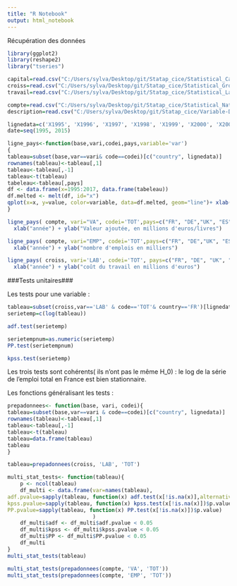 ```yaml
---
title: "R Notebook"
output: html_notebook
---
```

Récupération des données

```r
library(ggplot2)
library(reshape2)
library("tseries")
```
```r
capital=read.csv("C:/Users/sylva/Desktop/git/Statap_cice/Statistical_Capital.csv")
croiss=read.csv("C:/Users/sylva/Desktop/git/Statap_cice/Statistical_Growth-Accounts.csv")
travail=read.csv("C:/Users/sylva/Desktop/git/Statap_cice/Statistical_Labour.csv")

compte=read.csv("C:/Users/sylva/Desktop/git/Statap_cice/Statistical_National-Accounts.csv")
description=read.csv("C:/Users/sylva/Desktop/git/Statap_cice/Variable-Description.csv")

```


```r
lignedata=c('X1995', 'X1996', 'X1997', 'X1998', 'X1999', 'X2000', 'X2001', 'X2002', 'X2003', 'X2004', 'X2005', 'X2006', 'X2007', 'X2008', 'X2009', 'X2010', 'X2011', 'X2012', 'X2013', 'X2014', 'X2015', 'X2016', 'X2017')#les colonnes de données
date=seq(1995, 2015)
```

```r
ligne_pays<-function(base,vari,codei,pays,variable='var')
{
tableau=subset(base,var==vari& code==codei)[c("country", lignedata)] 
rownames(tableau)<-tableau[,1]
tableau<-tableau[,-1]
tableau<-t(tableau)
tabeleau<-tableau[,pays]
df <- data.frame(x=1995:2017, data.frame(tabeleau))
df.melted <- melt(df, id="x")
qplot(x=x, y=value, color=variable, data=df.melted, geom="line")+ xlab("Date") + ylab(variable)
}
```

```r
ligne_pays( compte, vari="VA", codei='TOT',pays=c("FR", "DE","UK", "ES", "IT") )+ ggtitle("évolution de la production dans les grands pays européens") +
  xlab("année") + ylab("Valeur ajoutée, en millions d'euros/livres")
```

```r
ligne_pays( compte, vari="EMP", codei='TOT',pays=c("FR", "DE","UK", "ES", "IT") )+ ggtitle("évolution de l'emploi dans les grands pays européens") +
  xlab("année") + ylab("nombre d'emplois en milliers")
```

```r
ligne_pays( croiss, vari='LAB', codei='TOT', pays=c("FR", "DE", "UK", "ES", "IT") )+ ggtitle("évolution du coût du travail dans les grands pays européens") +
  xlab("année") + ylab("coût du travail en millions d'euros")
```



###Tests unitaires###

Les tests pour une variable :

```r
tableau=subset(croiss,var=='LAB' & code=='TOT'& country=='FR')[lignedata]
serietemp=c(log(tableau))
```


```r
adf.test(serietemp)
```


```r
serietempnum=as.numeric(serietemp)
PP.test(serietempnum)
```

```r
kpss.test(serietemp)
```

Les trois tests sont cohérents( ils n'ont pas le même H_0) : le log de la série de l'emploi total en France est bien stationnaire.


Les fonctions généralisant les tests :


```r
prepadonnees<- function(base, vari, codei){
tableau=subset(base,var==vari & code==codei)[c("country", lignedata)] 
rownames(tableau)<-tableau[,1]
tableau<-tableau[,-1]
tableau<-t(tableau)
tableau=data.frame(tableau)
tableau
}

tableau=prepadonnees(croiss, 'LAB', 'TOT')
```


```r
multi_stat_tests<- function(tableau){
    p <- ncol(tableau)
    df_multi <- data.frame(var=names(tableau),
adf.pvalue=sapply(tableau, function(x) adf.test(x[!is.na(x)],alternative = "stationary")$p.value),
kpss.pvalue=sapply(tableau, function(x) kpss.test(x[!is.na(x)])$p.value),
PP.pvalue=sapply(tableau, function(x) PP.test(x[!is.na(x)])$p.value)
                           )
    df_multi$adf <- df_multi$adf.pvalue < 0.05
    df_multi$kpss <- df_multi$kpss.pvalue < 0.05
    df_multi$PP <- df_multi$PP.pvalue < 0.05
    df_multi
}
multi_stat_tests(tableau)
```
```r

multi_stat_tests(prepadonnees(compte, 'VA', 'TOT'))
multi_stat_tests(prepadonnees(compte, 'EMP', 'TOT'))
```








